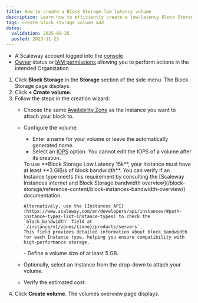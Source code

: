 ```yaml
---
title: How to create a Block Storage low latency volume
description: Learn how to efficiently create a low-latency Block Storage volume with our detailed step-by-step guide. Enhance your storage performance seamlessly.
tags: create block storage volume add
dates:
  validation: 2025-09-25
  posted: 2023-11-23
---
```



<Requirements />

- A Scaleway account logged into the [console](https://console.scaleway.com)
- [Owner](/iam/concepts/#owner) status or [IAM permissions](/iam/concepts/#permission) allowing you to perform actions in the intended Organization

1. Click **Block Storage** in the **Storage** section of the side menu. The Block Storage page displays.
2. Click **+ Create volume**.
3. Follow the steps in the creation wizard:
    - Choose the same [Availability Zone](/instances/concepts/#availability-zone) as the Instance you want to attach your block to.
    - Configure the volume:
        - Enter a name for your volume or leave the automatically generated name.
        - Select an [IOPS](/block-storage/concepts/#iops) option. You cannot edit the IOPS of a volume after its creation.
        <Message type="note">
          To use **Block Storage Low Latency 15k**, your Instance must have at least **3 GiB/s of block bandwidth**.
          You can verify if an Instance type meets this requirement by consulting the [Scaleway Instances internet and Block Storage bandwidth overview](/block-storage/reference-content/block-instances-bandwidth-overview/) documentation.  

          Alternatively, use the [Instances API](https://www.scaleway.com/en/developers/api/instances/#path-instance-types-list-instance-types) to check the `block_bandwidth` field at `/instance/v1/zones/{zone}/products/servers`.  
          This field provides detailed information about block bandwidth for each Instance type, helping you ensure compatibility with high-performance storage.
        </Message>
        - Define a volume size of at least 5 GB.
    - Optionally, select an Instance from the drop-down to attach your volume.
    - Verify the estimated cost.
4. Click **Create volume**. The volumes overview page displays.
